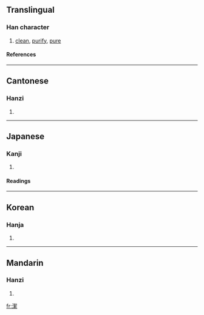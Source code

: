 {{see|洁}}

==Translingual==
===Han character===
{{Han char|rn=85|rad=水|as=12|sn=15|four=3719<sub>3</sub>|canj=水手竹火 (EQHF)}}
# [[clean]], [[purify]], [[pure]]
====References====
{{Han ref|kx=0648.400|dkj=18231|dj=1058.230|hdz=31743.010|uh=6F54|ud=28500|bh=BCE4|bd=48356}}

----
==Cantonese==
===Hanzi===
{{yue-hanzi|jyut=|y=git3}}
# {{defn|Cantonese}}

----
==Japanese==
===Kanji===
{{ja-kanji|grade=5|rs=水12}}
# {{defn|Japanese}} 
====Readings====
{{ja-readings|on=[[けつ]] (ketsu)|kun=[[いさぎよい]] (isagiyoi)}}

----
==Korean==
===Hanja===
{{ko-hanja|hangeul=결|eumhun=|rv=gyeol|mr=kyŏl|y=kyel}}
# {{defn|Korean}}

----
==Mandarin==
===Hanzi===
{{cmn-hanzi|sim=洁|pin=[[jié]] (jie2)|wg=chieh<sup>2</sup>}}
# {{defn|Mandarin}}

[[fr:潔]]